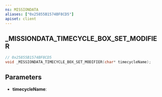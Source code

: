 ```yaml
---
ns: MISSIONDATA
aliases: ["0x25855B1574BF8CD5"]
apiset: client
---
```

## _MISSIONDATA_TIMECYCLE_BOX_SET_MODIFIER

```c
// 0x25855B1574BF8CD5
void _MISSIONDATA_TIMECYCLE_BOX_SET_MODIFIER(char* timecycleName);
```


## Parameters
* **timecycleName**: